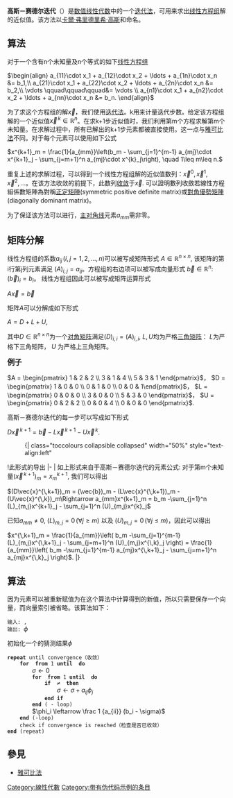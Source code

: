 {{Incomplete}}
{{NoteTA
|T=zh-hans:高斯-赛德尔迭代;zh-hant:高斯-賽德爾疊代;
|1=zh-hans:迭代;zh-hant:疊代;
|G1 = Math
}}
{{unreferenced|time=2014-10-31T00:06:18+00:00}}
'''高斯－赛德尔迭代'''（'''{{lang|en|Gauss–Seidel method}}'''）是[[数值线性代数|数值线性代数]]中的一个[[迭代法|迭代法]]，可用来求出[[线性方程组|线性方程组]]解的近似值。该方法以[[卡爾·弗里德里希·高斯|卡爾·弗里德里希·高斯]]和{{link-en|路德维希·赛德尔|Philipp Ludwig von Seidel|路德维希·赛德尔}}命名。

== 算法 ==
对于一个含有n个未知量及n个等式的如下[[线性方程组|线性方程组]]

<math> \begin{align} 
a_{11}\cdot x_1 + a_{12}\cdot x_2 + \ldots + a_{1n}\cdot x_n &= b_1,\\
a_{21}\cdot x_1 + a_{22}\cdot x_2 + \ldots + a_{2n}\cdot x_n &= b_2,\\
\vdots \qquad\qquad\qquad&= \vdots \\
a_{n1}\cdot x_1 + a_{n2}\cdot x_2 + \ldots + a_{nn}\cdot x_n &= b_n.
\end{align}</math>

为了求这个方程组的解<math>\vec{x}</math>，我们使用[[迭代法|迭代法]]。k用来计量迭代步数。给定该方程组解的一个近似值<math>\vec{x}^{\,k}\in\mathbb{R}^{n}</math>。在求k+1步近似值时，我们利用第m个方程求解第m个未知量。在求解过程中，所有已解出的k+1步元素都被直接使用。这一点与[[雅可比法|雅可比法]]不同。对于每个元素可以使用如下公式

<math>
x^{k+1}_m = \frac{1}{a_{mm}}\left(b_m - \sum_{j=1}^{m-1} a_{mj}\cdot x^{k+1}_j - \sum_{j=m+1}^n a_{mj}\cdot x^{k}_j\right),
\quad 1\leq m\leq n.
</math>

重复上述的求解过程，可以得到一个线性方程组解的近似值数列：<math>\vec{x}^{0},\vec{x}^{1},\vec{x}^{2},\ldots</math>。在该方法收敛的前提下，此数列[[收敛|收敛]]于<math>\vec{x}</math>. 可以證明數列收斂若線性方程組係數矩陣為對稱[[正定矩陣|正定矩陣]](symmetric positive definite matrix)或[[對角優勢矩陣|對角優勢矩陣]](diagonally dominant matrix)。

为了保证该方法可以进行，[[主对角线|主对角线]]元素<math>a_{mm}</math>需非零。

== 矩阵分解 ==
线性方程组的系数<math>a_{ij}\, (i,j=1,2,\ldots,n)</math>可以被写成矩阵形式 <math> A\in \mathbb{R}^{n\times n}</math>, 该矩阵的第i行第j列元素满足 <math>(A)_{i,j}=a_{ij}</math>。方程组的右边项可以被写成向量形式 <math>\vec{b}\in\mathbb{R}^{n}:\, (\vec{b})_i=b_i</math>。 线性方程组因此可以被写成矩阵运算形式

<math> A\vec{x} = \vec{b}</math>

矩阵<math>A</math>可以分解成如下形式

<math>A=D+L+U</math>,

其中<math>D\in\mathbb{R}^{n\times n}</math>为一个[[对角矩阵|对角矩阵]]满足<math>(D)_{i,i}=(A)_{i,i}</math>, <math>L,\,U</math>均为严格[[三角矩阵|三角矩阵]]： <math>L</math>为严格下三角矩阵， <math>U</math> 为严格上三角矩阵。

<big>'''例子'''</big>

<math>A = \begin{pmatrix} 1 & 2 & 2 \\ 3 & 1 & 4 \\ 5 & 3 & 1 \end{pmatrix}</math>， <math>D = \begin{pmatrix} 1 & 0 & 0 \\ 0 & 1 & 0 \\ 0 & 0 & 1\end{pmatrix}</math>， <math>L = \begin{pmatrix} 0 & 0 & 0 \\ 3 & 0 & 0 \\ 5 & 3 & 0 \end{pmatrix}</math>， <math>U = \begin{pmatrix} 0 & 2 & 2 \\ 0 & 0 & 4 \\ 0 & 0 & 0 \end{pmatrix}</math>.

高斯－赛德尔迭代的每一步可以写成如下形式

<math>D\vec{x}^{\,k+1} = \vec{b} - L\vec{x}^{\,k+1} - U\vec{x}^{\,k} </math>.

:{| class="toccolours collapsible collapsed" width="50%" style="text-align:left"
!此形式的导出
|-
|
如上形式来自于高斯－赛德尔迭代的元素公式: 对于第m个未知量<math>(\vec{x}^{\,k+1})_m=x^{k+1}_m</math>, 我们可以得出

<math>(D\vec{x}^{\,k+1})_m = (\vec{b})_m - (L\vec{x}^{\,k+1})_m - (U\vec{x}^{\,k})_m\Rightarrow a_{mm}x^{k+1}_m = b_m -\sum_{j=1}^n (L)_{m,j}x^{k+1}_j - \sum_{j=1}^n (U)_{m,j}x^{k}_j</math>

已知<math>a_{mm}\neq 0</math>, <math>(L)_{m,j}=0\,(\forall j\geq m)</math> 以及 <math>(U)_{m,j}=0\,(\forall j\leq m)</math>，因此可以得出

<math> x^{\,k+1}_m = \frac{1}{a_{mm}}\left( b_m -\sum_{j=1}^{m-1} (L)_{m,j}x^{\,k+1}_j - \sum_{j=m+1}^n (U)_{m,j}x^{\,k}_j \right) = \frac{1}{a_{mm}}\left( b_m -\sum_{j=1}^{m-1} a_{mj}x^{\,k+1}_j - \sum_{j=m+1}^n a_{mj}x^{\,k}_j \right)</math>.
|}

== 算法 ==

因为元素可以被重新赋值为在这个算法中计算得到的新值，所以只需要保存一个向量，而向量索引被省略。该算法如下：

 输入: {{var|A}}, {{var|b}}
 输出: <math>\phi</math>
初始化一个的猜测结果<math>\phi</math>
 '''repeat''' until convergence（收敛）
     '''for''' {{var|i}} '''from''' 1 '''until''' {{var|n}} '''do'''
         <math>\sigma \leftarrow 0</math>
         '''for''' {{var|j}} '''from''' 1 '''until''' {{var|n}} '''do'''
             '''if''' {{var|j}} ≠ {{var|i}} '''then'''
                 <math> \sigma \leftarrow \sigma + a_{ij} \phi_j </math>
             '''end if'''
         '''end''' ({{var|j}} - loop)
         <math> \phi_i \leftarrow \frac 1 {a_{ii}} (b_i - \sigma)</math>
     '''end''' ({{var|i}}-loop)
     check if convergence is reached（检查是否已收敛）
 '''end''' (repeat)

== 參見 ==
*[[雅可比法|雅可比法]]

[[Category:線性代數|Category:線性代數]]
[[Category:带有伪代码示例的条目|Category:带有伪代码示例的条目]]